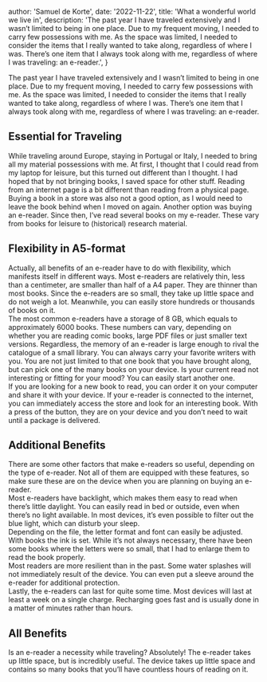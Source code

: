 

  author: 'Samuel de Korte',
  date: '2022-11-22',
  title: 'What a wonderful world we live in',
  description:
    'The past year I have traveled extensively and I wasn’t limited to being in one place. Due to my frequent moving, I needed to carry few possessions with me. As the space was limited, I needed to consider the items that I really wanted to take along, regardless of where I was. There’s one item that I always took along with me, regardless of where I was traveling: an e-reader.',
}



The past year I have traveled extensively and I wasn’t limited to being in one place. Due to my frequent moving, I needed to carry few possessions with me. As the space was limited, I needed to consider the items that I really wanted to take along, regardless of where I was. There’s one item that I always took along with me, regardless of where I was traveling: an e-reader. 

## Essential for Traveling 

While traveling around Europe, staying in Portugal or Italy, I needed to bring all my material possessions with me. At first, I thought that I could read from my laptop for leisure, but this turned out different than I thought. I had hoped that by not bringing books, I saved space for other stuff. Reading from an internet page is a bit different than reading from a physical page. Buying a book in a store was also not a good option, as I would need to leave the book behind when I moved on again. Another option was buying an e-reader. Since then, I’ve read several books on my e-reader. These vary from books for leisure to (historical) research material.

## Flexibility in A5-format

Actually, all benefits of an e-reader have to do with flexibility, which manifests itself in different ways. Most e-readers are relatively thin, less than a centimeter, are smaller than half of a A4 paper. They are thinner than most books. Since the e-readers are so small, they take up little space and do not weigh a lot. Meanwhile, you can easily store hundreds or thousands of books on it.   
	The most common e-readers have a storage of 8 GB, which equals to approximately 6000 books. These numbers can vary, depending on whether you are reading comic books, large PDF files or just smaller text versions. Regardless, the memory of an e-reader is large enough to rival the catalogue of a small library. You can always carry your favorite writers with you. You are not just limited to that one book that you have brought along, but can pick one of the many books on your device. Is your current read not interesting or fitting for your mood? You can easily start another one.   
	If you are looking for a new book to read, you can order it on your computer and share it with your device. If your e-reader is connected to the internet, you can immediately access the store and look for an interesting book. With a press of the button, they are on your device and you don’t need to wait until a package is delivered.  


## Additional Benefits 
There are some other factors that make e-readers so useful, depending on the type of e-reader. Not all of them are equipped with these features, so make sure these are on the device when you are planning on buying an e-reader.   
	Most e-readers have backlight, which makes them easy to read when there’s little daylight. You can easily read in bed or outside, even when there’s no light available. In most devices, it’s even possible to filter out the blue light, which can disturb your sleep.  
	Depending on the file, the letter format and font can easily be adjusted. With books the ink is set. While it’s not always necessary, there have been some books where the letters were so small, that I had to enlarge them to read the book properly.  
	Most readers are more resilient than in the past. Some water splashes will not immediately result of the device. You can even put a sleeve around the e-reader for additional protection.  
	Lastly, the e-readers can last for quite some time. Most devices will last at least a week on a single charge. Recharging goes fast and is usually done in a matter of minutes rather than hours.  


## All Benefits 
Is an e-reader a necessity while traveling? Absolutely! The e-reader takes up little space, but is incredibly useful. The device takes up little space and contains so many books that you’ll have countless hours of reading on it. 


